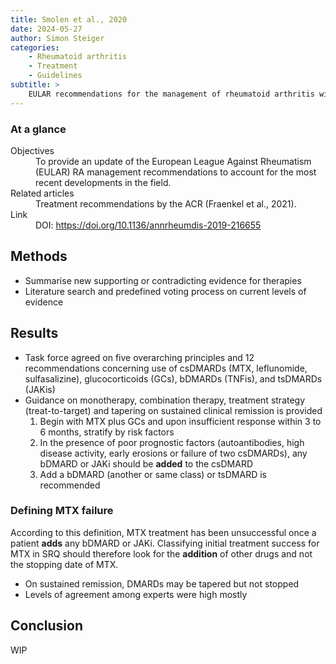 ```yaml
---
title: Smolen et al., 2020
date: 2024-05-27
author: Simon Steiger
categories:
    - Rheumatoid arthritis
    - Treatment
    - Guidelines
subtitle: >
    EULAR recommendations for the management of rheumatoid arthritis with synthetic and biological disease-modifying antirheumatic drugs: 2019 update
---
```


::: {.callout-note}

### At a glance

Objectives
: To provide an update of the European League Against Rheumatism (EULAR) RA management recommendations to account for the most recent developments in the field.

Related articles
: Treatment recommendations by the ACR (Fraenkel et al., 2021).

Link
: DOI: [https://doi.org/10.1136/annrheumdis-2019-216655](https://doi.org/10.1136/annrheumdis-2019-216655)

:::

## Methods

- Summarise new supporting or contradicting evidence for therapies
- Literature search and predefined voting process on current levels of evidence

## Results

- Task force agreed on five overarching principles and 12 recommendations concerning use of csDMARDs (MTX, leflunomide, sulfasalizine), glucocorticoids (GCs), bDMARDs (TNFis), and tsDMARDs (JAKis)
- Guidance on monotherapy, combination therapy, treatment strategy (treat-to-target) and tapering on sustained clinical remission is provided
	1. Begin with MTX plus GCs and upon insufficient response within 3 to 6 months, stratify by risk factors
	2. In the presence of poor prognostic factors (autoantibodies, high disease activity, early erosions or failure of two csDMARDs), any bDMARD or JAKi should be **added** to the csDMARD
	3. Add a bDMARD (another or same class) or tsDMARD is recommended

::: {.callout-note}

### Defining MTX failure

According to this definition, MTX treatment has been unsuccessful once a patient **adds** any bDMARD or JAKi.
Classifying initial treatment success for MTX in SRQ should therefore look for the **addition** of other drugs and not the stopping date of MTX.

:::

- On sustained remission, DMARDs may be tapered but not stopped
- Levels of agreement among experts were high mostly

## Conclusion

WIP
